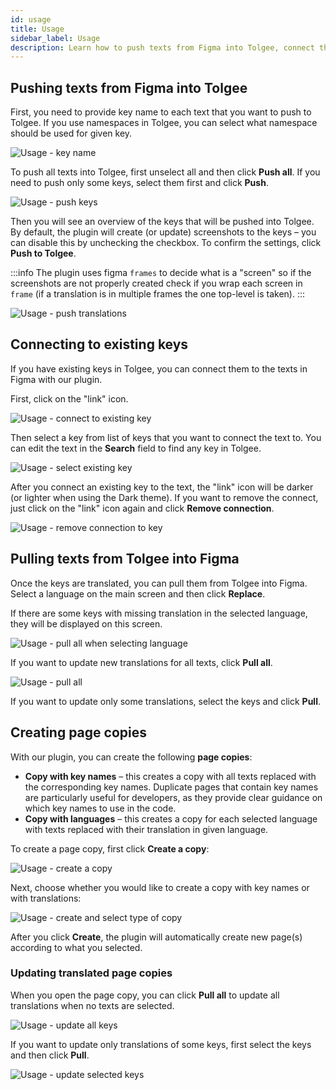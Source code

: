```yaml
---
id: usage
title: Usage
sidebar_label: Usage
description: Learn how to push texts from Figma into Tolgee, connect them to existing keys and pull texts from Tolgee into Figma
---
```


## Pushing texts from Figma into Tolgee

First, you need to provide key name to each text that you want to push to Tolgee.
If you use namespaces in Tolgee, you can select what namespace should be used for given key.

![Usage - key name](/img/docs/platform/figma-plugin/usage-push-key-name.png)

To push all texts into Tolgee, first unselect all and then click **Push all**. If you need to push only some keys, select them first and click **Push**.

![Usage - push keys](/img/docs/platform/figma-plugin/usage-push-keys.png)

Then you will see an overview of the keys that will be pushed into Tolgee.
By default, the plugin will create (or update) screenshots to the keys – you can disable this by unchecking the checkbox. To confirm the settings, click **Push to Tolgee**.

:::info
The plugin uses figma `frames` to decide what is a "screen" so if the screenshots are not properly created check if you wrap each screen in `frame` (if a translation is in multiple frames the one top-level is taken).
:::

![Usage - push translations](/img/docs/platform/figma-plugin/usage-push-translations.png)

## Connecting to existing keys

If you have existing keys in Tolgee, you can connect them to the texts in Figma with our plugin.

First, click on the "link" icon.

![Usage - connect to existing key](/img/docs/platform/figma-plugin/usage-connect-to-existing-key.png)

Then select a key from list of keys that you want to connect the text to. You can edit the text in the **Search** field to find any key in Tolgee.

![Usage - select existing key](/img/docs/platform/figma-plugin/usage-connect-key-select.png)

After you connect an existing key to the text, the "link" icon will be darker (or lighter when using the Dark theme).
If you want to remove the connect, just click on the "link" icon again and click **Remove connection**.

![Usage - remove connection to key](/img/docs/platform/figma-plugin/usage-remove-connection.png)

## Pulling texts from Tolgee into Figma

Once the keys are translated, you can pull them from Tolgee into Figma. Select a language on the main screen and then click **Replace**.

If there are some keys with missing translation in the selected language, they will be displayed on this screen.

![Usage - pull all when selecting language](/img/docs/platform/figma-plugin/usage-pull-change-language.png)

If you want to update new translations for all texts, click **Pull all**.

![Usage - pull all](/img/docs/platform/figma-plugin/usage-pull-all.png)

If you want to update only some translations, select the keys and click **Pull**.

## Creating page copies

With our plugin, you can create the following **page copies**:

- **Copy with key names** – this creates a copy with all texts replaced with the corresponding key names.
  Duplicate pages that contain key names are particularly useful for developers, as they provide clear guidance on which key names to use in the code.
- **Copy with languages** – this creates a copy for each selected language with texts replaced with their translation in given language.

To create a page copy, first click **Create a copy**:

![Usage - create a copy](/img/docs/platform/figma-plugin/usage-create-copy.png)

Next, choose whether you would like to create a copy with key names or with translations:

![Usage - create and select type of copy](/img/docs/platform/figma-plugin/usage-create-copy-select.png)

After you click **Create**, the plugin will automatically create new page(s) according to what you selected.

### Updating translated page copies

When you open the page copy, you can click **Pull all** to update all translations when no texts are selected.

![Usage - update all keys](/img/docs/platform/figma-plugin/usage-copy-pull-all.png)

If you want to update only translations of some keys, first select the keys and then click **Pull**.

![Usage - update selected keys](/img/docs/platform/figma-plugin/usage-copy-pull.png)
